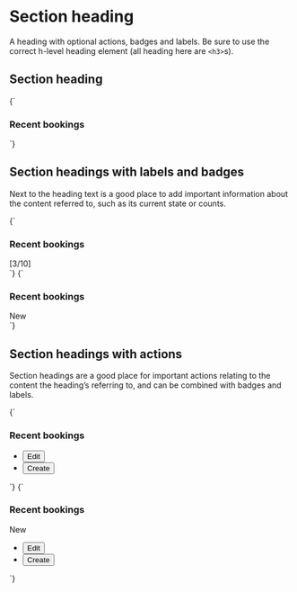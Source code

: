 
<Meta title="UI/Content/Section heading" />

# Section heading

A heading with optional actions, badges and labels. Be sure to use the correct h-level heading element (all heading here are `<h3>`s).

## Section heading

<Canvas>
  <Story name="Section heading">
    {`
      <div class="u-padding-m--bottom u-border--bottom">
        <h3 class="u-margin-0 u-margin-m--right">Recent bookings</h3>
      </div>
    `}
  </Story>
</Canvas>

## Section headings with labels and badges

Next to the heading text is a good place to add important information about the content referred to, such as its current state or counts.

<Canvas>
  <Story name="Section heading with count">
    {`
      <div class="u-flex u-items-center u-padding-m--bottom u-border--bottom">
        <h3 class="u-margin-0 u-margin-xs--right">
          Recent bookings
        </h3>
        <span class="u-fg--gray-50 u-font--normal u-h6">[3/10]<span>
      </div>
    `}
  </Story>
</Canvas>

<Canvas>
  <Story name="Section heading with badge">
    {`
      <div class="u-flex u-items-center u-padding-m--bottom u-border--bottom">
        <h3 class="u-margin-0 u-margin-xs--right">
          Recent bookings
        </h3>
        <span class="a-badge a-badge--brand-1 u-h6">New<span>
      </div>
    `}
  </Story>
</Canvas>

## Section headings with actions

Section headings are a good place for important actions relating to the content the heading’s referring to, and can be combined with badges and labels.

<Canvas>
  <Story name="Section heading with actions">
    {`
      <div class="u-flex u-flex--wrap u-items-center u-justify-between u-padding-m--bottom u-border--bottom">
        <h3 class="u-margin-0 u-margin-m--right">Recent bookings</h3>
        <ul class="a-list-reset u-flex u-flex--wrap u-flex__shrink-0">
          <li class="u-margin-s--right">
            <button type="button" class="a-button a-button--ui">Edit</button>
          </li>
          <li class="u-margin-s--right">
            <button type="button" class="a-button">Create</button>
          </li>
        </ul>
      </div>
    `}
  </Story>
</Canvas>

<Canvas>
  <Story name="Section heading with badge and actions">
    {`
      <div class="u-flex u-flex--wrap u-items-center u-justify-between u-padding-m--bottom u-border--bottom">
        <div class="u-flex u-items-center">
          <h3 class="u-margin-0 u-margin-m--right">Recent bookings</h3>
          <span class="a-badge a-badge--brand-1 u-h6">New<span>
        </div>
        <ul class="a-list-reset u-flex u-flex--wrap u-flex__shrink-0">
          <li class="u-margin-s--right">
            <button type="button" class="a-button a-button--ui">Edit</button>
          </li>
          <li class="u-margin-s--right">
            <button type="button" class="a-button">Create</button>
          </li>
        </ul>
      </div>
    `}
  </Story>
</Canvas>
